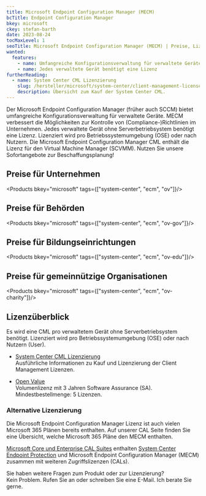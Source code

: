 ```yaml
---
title: Microsoft Endpoint Configuration Manager (MECM)
bcTitle: Endpoint Configuration Manager
bkey: microsoft
ckey: stefan-barth
date: 2023-08-24
tocMaxLevel: 1
seoTitle: Microsoft Endpoint Configuration Manager (MECM) | Preise, Lizenzierung, Subscriptions
wanted:
  features:
    - name: Umfangreiche Konfigurationsverwaltung für verwaltete Geräte
    - name: Jedes verwaltete Gerät benötigt eine Lizenz
furtherReading:
  - name: System Center CML Lizenzierung
    slug: /hersteller/microsoft/system-center/client-management-license/
    description: Übersicht zum Kauf der System Center CML.
---
```




<Intro>

Der Microsoft Endpoint Configuration Manager (früher auch SCCM) bietet umfangreiche Konfigurationsverwaltung für verwaltete Geräte. MECM verbessert die Möglichkeiten zur Kontrolle von (Compliance-)Richtlinien im Unternehmen.
Jedes verwaltete Gerät ohne Serverbetriebsystem benötigt eine Lizenz. Lizenziert wird pro Betriebssystemumgebung (OSE) oder nach Nutzern. Die Microsoft Endpoint Configuration Manager CML enthält die Lizenz für den Virtual Machine Manager (SCVMM).
Nutzen Sie unsere Sofortangebote zur Beschaffungsplanung!

</Intro>

<TOC />


## Preise für Unternehmen

<Products bkey="microsoft" tags={["system-center", "ecm", "ov"]}/>


## Preise für Behörden

<Products bkey="microsoft" tags={["system-center", "ecm", "ov-gov"]}/>


## Preise für Bildungseinrichtungen

<Products bkey="microsoft" tags={["system-center", "ecm", "ov-edu"]}/>


## Preise für gemeinnützige Organisationen

<Products bkey="microsoft" tags={["system-center", "ecm", "ov-charity"]}/>


## Lizenzüberblick

Es wird eine CML pro verwaltetem Gerät ohne Serverbetriebsystem benötigt. Lizenziert wird pro Betriebssystemumgebung (OSE) oder nach Nutzern (User).

<ArrowList>

- [System Center CML Lizenzierung](/hersteller/microsoft/system-center/client-management-license/)<br />
  Ausführliche Informationen zu Kauf und Lizenzierung der Client Management Lizenzen.

- [Open Value](/hersteller/microsoft/open-value/)<br />
  Volumenlizenz mit 3 Jahren Software Assurance (SA). Mindestbestellmenge: 5 Lizenzen.

</ArrowList>


### Alternative Lizenzierung

Die Microsoft Endpoint Configuration Manager Lizenz ist auch vielen Microsoft 365 Plänen bereits enthalten. Auf unserer CAL Seite finden Sie eine Übersicht, welche Microsoft 365 Pläne den MECM enthalten.

<Info>

[Microsoft Core und Enterprise CAL Suites](/hersteller/microsoft/cal-suite/) enthalten [System Center Endpoint Protection](/hersteller/microsoft/system-center/client-management-license/endpoint-protection/) und Microsoft Endpoint Configuration Manager (MECM) zusammen mit weiteren Zugriffslizenzen (CALs).

</Info>


<GetInTouch theme="light">

Sie haben weitere Fragen zum Produkt oder zur Lizenzierung?<br />
Kein Problem. Rufen Sie an oder schreiben Sie eine E-Mail. Ich berate Sie gerne.

</GetInTouch>
